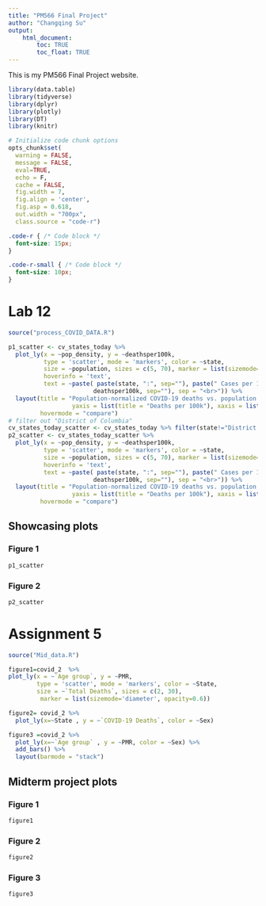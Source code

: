```yaml
---
title: "PM566 Final Project"
author: "Changqing Su"
output: 
    html_document:
        toc: TRUE
        toc_float: TRUE
---
```


This is my PM566 Final Project website.

```r

library(data.table)
library(tidyverse)
library(dplyr)
library(plotly)
library(DT)
library(knitr)

# Initialize code chunk options
opts_chunk$set(
  warning = FALSE,
  message = FALSE,
  eval=TRUE,
  echo = F,
  cache = FALSE,
  fig.width = 7, 
  fig.align = 'center',
  fig.asp = 0.618,
  out.width = "700px",
  class.source = "code-r")
```

```css
.code-r { /* Code block */
  font-size: 15px;
}

.code-r-small { /* Code block */
  font-size: 10px;
}
```

# Lab 12


```r
source("process_COVID_DATA.R")
```


```r
p1_scatter <- cv_states_today %>% 
  plot_ly(x = ~pop_density, y = ~deathsper100k,
          type = 'scatter', mode = 'markers', color = ~state,
          size = ~population, sizes = c(5, 70), marker = list(sizemode='diameter', opacity=0.5),
          hoverinfo = 'text',
          text = ~paste( paste(state, ":", sep=""), paste(" Cases per 100k: ", per100k, sep="") , paste(" Deaths per 100k: ",
                        deathsper100k, sep=""), sep = "<br>")) %>%
  layout(title = "Population-normalized COVID-19 deaths vs. population density",
                  yaxis = list(title = "Deaths per 100k"), xaxis = list(title = "Population Density"),
         hovermode = "compare")
# filter out "District of Columbia"
cv_states_today_scatter <- cv_states_today %>% filter(state!="District of Columbia")
p2_scatter <- cv_states_today_scatter %>% 
  plot_ly(x = ~pop_density, y = ~deathsper100k,
          type = 'scatter', mode = 'markers', color = ~state,
          size = ~population, sizes = c(5, 70), marker = list(sizemode='diameter', opacity=0.5),
          hoverinfo = 'text',
          text = ~paste( paste(state, ":", sep=""), paste(" Cases per 100k: ", per100k, sep="") , paste(" Deaths per 100k: ",
                        deathsper100k, sep=""), sep = "<br>")) %>%
  layout(title = "Population-normalized COVID-19 deaths vs. population density",
                  yaxis = list(title = "Deaths per 100k"), xaxis = list(title = "Population Density"),
         hovermode = "compare")
```





## Showcasing plots {.tabset}

### Figure 1

```r
p1_scatter
```

### Figure 2

```r
p2_scatter
```

## {-}



# Assignment 5 

```r
source("Mid_data.R")
```

```r

figure1=covid_2  %>%
plot_ly(x = ~`Age group`, y = ~PMR, 
        type = 'scatter', mode = 'markers', color = ~State,
        size = ~`Total Deaths`, sizes = c(2, 30), 
         marker = list(sizemode='diameter', opacity=0.6))

figure2= covid_2 %>%
  plot_ly(x=~State , y = ~`COVID-19 Deaths`, color = ~Sex)

figure3 =covid_2 %>%
  plot_ly(x=~`Age group` , y = ~PMR, color = ~Sex) %>%
  add_bars() %>%
  layout(barmode = "stack") 


```

## Midterm project plots {.tabset}

### Figure 1

```r
figure1
```

### Figure 2

```r
figure2
```

### Figure 3

```r
figure3
```





